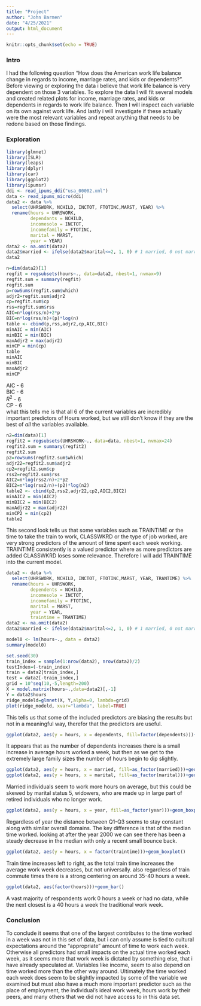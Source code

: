 ```yaml
---
title: "Project"
author: "John Barmen"
date: "4/25/2021"
output: html_document
---
```


```r
knitr::opts_chunk$set(echo = TRUE)
```

### Intro
  
I had the following question "How does the American work life balance change in regards to income, marriage rates, and kids or dependents?". Before viewing or exploring the data i believe that work life balance is very dependent on those 3 variables. To explore the data I will fit several models and created related plots for income, marriage rates, and kids or dependents in regards to work life balance. Then I will inspect each variable on its own against work life. And lastly i will investigate if these actually were the most relevant variables and repeat anything that needs to be redone based on those findings.  

### Exploration

```r
library(glmnet)
library(ISLR)
library(leaps)
library(dplyr)
library(car)
library(ggplot2)
library(ipumsr)
ddi <- read_ipums_ddi("usa_00002.xml")
data <- read_ipums_micro(ddi)
data2 <- data %>%
  select(UHRSWORK, NCHILD, INCTOT, FTOTINC,MARST, YEAR) %>%
  rename(hours = UHRSWORK,
         dependants = NCHILD,
         incomesolo = INCTOT,
         incomefamily = FTOTINC,
         marital = MARST,
         year = YEAR)
data2 <- na.omit(data2)
data2$married <- ifelse(data2$marital<=2, 1, 0) # 1 married, 0 not married
data2
```

```r
n=dim(data2)[1]
regfit = regsubsets(hours~., data=data2, nbest=1, nvmax=9)
regfit.sum = summary(regfit)
regfit.sum
p=rowSums(regfit.sum$which)
adjr2=regfit.sum$adjr2
cp=regfit.sum$cp
rss=regfit.sum$rss
AIC=n*log(rss/n)+2*p
BIC=n*log(rss/n)+(p)*log(n)
table <- cbind(p,rss,adjr2,cp,AIC,BIC)
minAIC = min(AIC)
minBIC = min(BIC)
maxAdjr2 = max(adjr2)
minCP = min(cp)
table
minAIC
minBIC
maxAdjr2
minCP
```
AIC - 6  
BIC - 6  
$R^2$ - 6   
CP - 6  
what this tells me is that all 6 of the current variables are incredibly important predictors of Hours worked, but we still don't know if they are the best of _all_ the variables available.  

```r
n2=dim(data)[1]
regfit2 = regsubsets(UHRSWORK~., data=data, nbest=1, nvmax=24)
regfit2.sum = summary(regfit2)
regfit2.sum
p2=rowSums(regfit2.sum$which)
adjr22=regfit2.sum$adjr2
cp2=regfit2.sum$cp
rss2=regfit2.sum$rss
AIC2=n*log(rss2/n)+2*p2
BIC2=n*log(rss2/n)+(p2)*log(n2)
table2 <- cbind(p2,rss2,adjr22,cp2,AIC2,BIC2)
minAIC2 = min(AIC2)
minBIC2 = min(BIC2)
maxAdjr22 = max(adjr22)
minCP2 = min(cp2)
table2
```
This second look tells us that some variables such as TRAINTIME or the time to take the train to work, CLASSWKRD or the type of job worked, are very strong predictors of the amount of time spent each week working. TRAINTIME consistently is a valued predictor where as more predictors are added CLASSWKRD loses some relevance. Therefore I will add TRAINTIME into the current model.  

```r
data2 <- data %>%
  select(UHRSWORK, NCHILD, INCTOT, FTOTINC,MARST, YEAR, TRANTIME) %>%
  rename(hours = UHRSWORK,
         dependents = NCHILD,
         incomesolo = INCTOT,
         incomefamily = FTOTINC,
         marital = MARST,
         year = YEAR,
         traintime = TRANTIME)
data2 <- na.omit(data2)
data2$married <- ifelse(data2$marital<=2, 1, 0) # 1 married, 0 not married
```

```r
model0 <- lm(hours~., data = data2)
summary(model0)
```

```r
set.seed(30)
train_index = sample(1:nrow(data2), nrow(data2)/2)
testIndex=(-train_index)
train = data2[train_index,]
test = data2[-train_index,]
grid = 10^seq(10,-5,length=200)
X = model.matrix(hours~.,data=data2)[,-1]
Y = data2$hours
ridge_modeld=glmnet(X, Y,alpha=0, lambda=grid)
plot(ridge_modeld, xvar="lambda", label=TRUE)
```
  
This tells us that some of the included predictors are biasing the results but not in a meaningful way, therefor that the predictors are useful.

```r
ggplot(data2, aes(y = hours, x = dependents, fill=factor(dependents)))+geom_boxplot()
```
  
It appears that as the number of dependents increases there is a small increase in average hours worked a week, but then as we get to the extremely large family sizes the number of hours begin to dip slightly.  

```r
ggplot(data2, aes(y = hours, x = married, fill=as_factor(married)))+geom_boxplot()
ggplot(data2, aes(y = hours, x = marital, fill=as_factor(marital)))+geom_boxplot()
```
  
Married individuals seem to work more hours on average, but this could be skewed by marital status 5, widowers, who are made up in large part of retired individuals who no longer work.  

```r
ggplot(data2, aes(y = hours, x = year, fill=as_factor(year)))+geom_boxplot()
```
  
Regardless of year the distance between Q1-Q3 seems to stay constant along with similar overall domains. The key difference is that of the median time worked. looking at after the year 2000 we can see there has been a steady decrease in the median with only a recent small bounce back.  

```r
ggplot(data2, aes(y = hours, x = factor(traintime)))+geom_boxplot()
```
  
Train time increases left to right, as the total train time increases the average work week decreases, but not universally. also regardless of train commute times there is a strong centering on around 35-40 hours a week.  

```r
ggplot(data2, aes(factor(hours)))+geom_bar()
```
  
A vast majority of respondents work 0 hours a week or had no data, while the next closest is a 40 hours a week the traditional work week.

### Conclusion  
To conclude it seems that one of the largest contributes to the time worked in a week was not in this set of data, but i can only assume is tied to cultural expectations around the "appropriate" amount of time to work each week. Otherwise all predictors had small impacts on the actual time worked each week, as it seems more that work week is dictated by something else, that i have already speculated at. Variables like income, seem to also depend on time worked more than the other way around. Ultimately the time worked each week does seem to be slightly impacted by some of the variable we examined but must also have a much more important predictor such as the place of employment, the individual's ideal work week, hours work by their peers, and many others that we did not have access to in this data set.






















